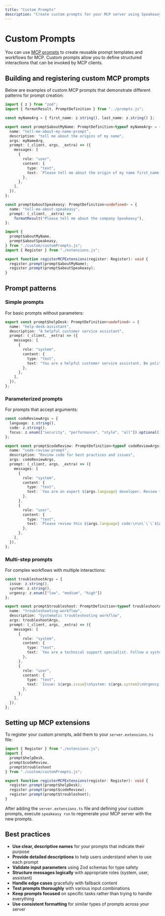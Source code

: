 ```yaml
---
title: "Custom Prompts"
description: "Create custom prompts for your MCP server using Speakeasy extensions"
---
```



# Custom Prompts

You can use [MCP prompts](https://modelcontextprotocol.io/docs/concepts/prompts) to create reusable prompt templates and workflows for MCP. Custom prompts allow you to define structured interactions that can be invoked by MCP clients.

## Building and registering custom MCP prompts

Below are examples of custom MCP prompts that demonstrate different patterns for prompt creation:

```typescript custom/customPrompts.ts
import { z } from "zod";
import { formatResult, PromptDefinition } from "../prompts.js";

const myNameArg = { first_name: z.string(), last_name: z.string() };

export const prompt$aboutMyName: PromptDefinition<typeof myNameArg> = {
  name: "tell-me-about-my-name-prompt",
  description: "tell me about the origins of my name",
  args: myNameArg,
  prompt: (_client, args, _extra) => ({
    messages: [
      {
        role: "user",
        content: {
          type: "text",
          text: `Please tell me about the origin of my name first_name: ${args.first_name} last_name: ${args.last_name}`,
        },
      },
    ],
  }),
};

const prompt$aboutSpeakeasy: PromptDefinition<undefined> = {
  name: "tell-me-about-speakeasy",
  prompt: (_client, _extra) =>
    formatResult("Please tell me about the company Speakeasy"),
};
```

```typescript server.extensions.ts
import {
  prompt$aboutMyName,
  prompt$aboutSpeakeasy,
} from "./custom/customPrompts.js";
import { Register } from "./extensions.js";

export function registerMCPExtensions(register: Register): void {
  register.prompt(prompt$aboutMyName);
  register.prompt(prompt$aboutSpeakeasy);
}
```

## Prompt patterns

### Simple prompts

For basic prompts without parameters:

```typescript
export const prompt$helpDesk: PromptDefinition<undefined> = {
  name: "help-desk-assistant",
  description: "A helpful customer service assistant",
  prompt: (_client, _extra) => ({
    messages: [
      {
        role: "system",
        content: {
          type: "text",
          text: "You are a helpful customer service assistant. Be polite, professional, and solution-oriented.",
        },
      },
    ],
  }),
};
```

### Parameterized prompts

For prompts that accept arguments:

```typescript
const codeReviewArgs = {
  language: z.string(),
  code: z.string(),
  focus: z.enum(["security", "performance", "style", "all"]).optional()
};

export const prompt$codeReview: PromptDefinition<typeof codeReviewArgs> = {
  name: "code-review-prompt",
  description: "Review code for best practices and issues",
  args: codeReviewArgs,
  prompt: (_client, args, _extra) => ({
    messages: [
      {
        role: "system",
        content: {
          type: "text",
          text: `You are an expert ${args.language} developer. Review the following code focusing on ${args.focus || "all aspects"}.`,
        },
      },
      {
        role: "user",
        content: {
          type: "text",
          text: `Please review this ${args.language} code:\n\n\`\`\`${args.language}\n${args.code}\n\`\`\``,
        },
      },
    ],
  }),
};
```

### Multi-step prompts

For complex workflows with multiple interactions:

```typescript
const troubleshootArgs = {
  issue: z.string(),
  system: z.string(),
  urgency: z.enum(["low", "medium", "high"])
};

export const prompt$troubleshoot: PromptDefinition<typeof troubleshootArgs> = {
  name: "troubleshooting-workflow",
  description: "Systematic troubleshooting workflow",
  args: troubleshootArgs,
  prompt: (_client, args, _extra) => ({
    messages: [
      {
        role: "system",
        content: {
          type: "text",
          text: `You are a technical support specialist. Follow a systematic approach to troubleshoot ${args.system} issues.`,
        },
      },
      {
        role: "user",
        content: {
          type: "text",
          text: `Issue: ${args.issue}\nSystem: ${args.system}\nUrgency: ${args.urgency}\n\nPlease provide step-by-step troubleshooting guidance.`,
        },
      },
    ],
  }),
};
```

## Setting up MCP extensions

To register your custom prompts, add them to your `server.extensions.ts` file:

```typescript server.extensions.ts
import { Register } from "./extensions.js";
import {
  prompt$helpDesk,
  prompt$codeReview,
  prompt$troubleshoot
} from "./custom/customPrompts.js";

export function registerMCPExtensions(register: Register): void {
  register.prompt(prompt$helpDesk);
  register.prompt(prompt$codeReview);
  register.prompt(prompt$troubleshoot);
}
```

After adding the `server.extensions.ts` file and defining your custom prompts, execute `speakeasy run` to regenerate your MCP server with the new prompts.

## Best practices

- **Use clear, descriptive names** for your prompts that indicate their purpose
- **Provide detailed descriptions** to help users understand when to use each prompt
- **Validate input parameters** using Zod schemas for type safety
- **Structure messages logically** with appropriate roles (system, user, assistant)
- **Handle edge cases** gracefully with fallback content
- **Test prompts thoroughly** with various input combinations
- **Keep prompts focused** on specific tasks rather than trying to handle everything
- **Use consistent formatting** for similar types of prompts across your server
